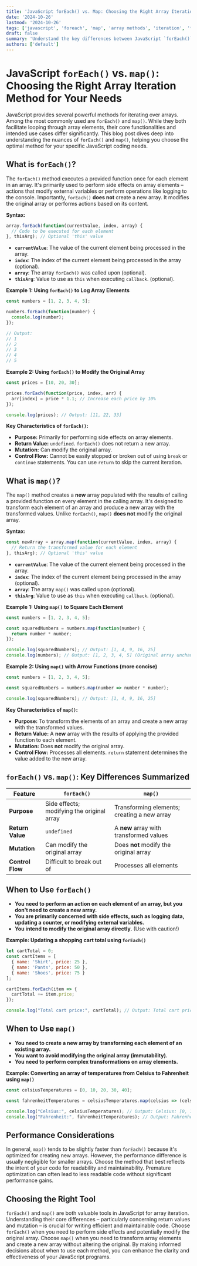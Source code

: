 ```yaml
---
title: 'JavaScript forEach() vs. Map: Choosing the Right Array Iteration Method for Your Needs'
date: '2024-10-26'
lastmod: '2024-10-26'
tags: ['javascript', 'foreach', 'map', 'array methods', 'iteration', 'functional programming']
draft: false
summary: 'Understand the key differences between JavaScript `forEach()` and `map()` methods for array iteration. Learn when to use each method based on your specific needs and improve your JavaScript code efficiency.'
authors: ['default']
---
```


# JavaScript `forEach()` vs. `map()`: Choosing the Right Array Iteration Method for Your Needs

JavaScript provides several powerful methods for iterating over arrays. Among the most commonly used are `forEach()` and `map()`. While they both facilitate looping through array elements, their core functionalities and intended use cases differ significantly. This blog post dives deep into understanding the nuances of `forEach()` and `map()`, helping you choose the optimal method for your specific JavaScript coding needs.

## What is `forEach()`?

The `forEach()` method executes a provided function once for each element in an array. It's primarily used to perform side effects on array elements – actions that modify external variables or perform operations like logging to the console. Importantly, `forEach()` **does not** create a new array. It modifies the original array or performs actions based on its content.

**Syntax:**

```javascript
array.forEach(function(currentValue, index, array) {
  // Code to be executed for each element
}, thisArg); // Optional 'this' value
```

*   **`currentValue`**: The value of the current element being processed in the array.
*   **`index`**: The index of the current element being processed in the array (optional).
*   **`array`**: The array `forEach()` was called upon (optional).
*   **`thisArg`**: Value to use as `this` when executing `callback`. (optional).

**Example 1: Using `forEach()` to Log Array Elements**

```javascript
const numbers = [1, 2, 3, 4, 5];

numbers.forEach(function(number) {
  console.log(number);
});

// Output:
// 1
// 2
// 3
// 4
// 5
```

**Example 2: Using `forEach()` to Modify the Original Array**

```javascript
const prices = [10, 20, 30];

prices.forEach(function(price, index, arr) {
  arr[index] = price * 1.1; // Increase each price by 10%
});

console.log(prices); // Output: [11, 22, 33]
```

**Key Characteristics of `forEach()`:**

*   **Purpose:** Primarily for performing side effects on array elements.
*   **Return Value:** `undefined`.  `forEach()` does not return a new array.
*   **Mutation:** Can modify the original array.
*   **Control Flow:** Cannot be easily stopped or broken out of using `break` or `continue` statements. You can use `return` to skip the current iteration.

## What is `map()`?

The `map()` method creates a **new** array populated with the results of calling a provided function on every element in the calling array.  It's designed to transform each element of an array and produce a new array with the transformed values. Unlike `forEach()`, `map()` **does not** modify the original array.

**Syntax:**

```javascript
const newArray = array.map(function(currentValue, index, array) {
  // Return the transformed value for each element
}, thisArg); // Optional 'this' value
```

*   **`currentValue`**: The value of the current element being processed in the array.
*   **`index`**: The index of the current element being processed in the array (optional).
*   **`array`**: The array `map()` was called upon (optional).
*   **`thisArg`**: Value to use as `this` when executing `callback`. (optional).

**Example 1: Using `map()` to Square Each Element**

```javascript
const numbers = [1, 2, 3, 4, 5];

const squaredNumbers = numbers.map(function(number) {
  return number * number;
});

console.log(squaredNumbers); // Output: [1, 4, 9, 16, 25]
console.log(numbers); // Output: [1, 2, 3, 4, 5] (Original array unchanged)
```

**Example 2: Using `map()` with Arrow Functions (more concise)**

```javascript
const numbers = [1, 2, 3, 4, 5];

const squaredNumbers = numbers.map(number => number * number);

console.log(squaredNumbers); // Output: [1, 4, 9, 16, 25]
```

**Key Characteristics of `map()`:**

*   **Purpose:** To transform the elements of an array and create a new array with the transformed values.
*   **Return Value:** A **new** array with the results of applying the provided function to each element.
*   **Mutation:** Does **not** modify the original array.
*   **Control Flow:** Processes all elements.  `return` statement determines the value added to the new array.

## `forEach()` vs. `map()`: Key Differences Summarized

| Feature        | `forEach()`                               | `map()`                                      |
|----------------|-------------------------------------------|----------------------------------------------|
| **Purpose**    | Side effects; modifying the original array | Transforming elements; creating a new array  |
| **Return Value** | `undefined`                               | A **new** array with transformed values       |
| **Mutation**   | Can modify the original array            | Does **not** modify the original array       |
| **Control Flow**| Difficult to break out of                | Processes all elements                      |

## When to Use `forEach()`

*   **You need to perform an action on each element of an array, but you don't need to create a new array.**
*   **You are primarily concerned with side effects, such as logging data, updating a counter, or modifying external variables.**
*   **You intend to modify the original array directly.** (Use with caution!)

**Example: Updating a shopping cart total using `forEach()`**

```javascript
let cartTotal = 0;
const cartItems = [
  { name: 'Shirt', price: 25 },
  { name: 'Pants', price: 50 },
  { name: 'Shoes', price: 75 }
];

cartItems.forEach(item => {
  cartTotal += item.price;
});

console.log("Total cart price:", cartTotal); // Output: Total cart price: 150
```

## When to Use `map()`

*   **You need to create a new array by transforming each element of an existing array.**
*   **You want to avoid modifying the original array (immutability).**
*   **You need to perform complex transformations on array elements.**

**Example: Converting an array of temperatures from Celsius to Fahrenheit using `map()`**

```javascript
const celsiusTemperatures = [0, 10, 20, 30, 40];

const fahrenheitTemperatures = celsiusTemperatures.map(celsius => (celsius * 9/5) + 32);

console.log("Celsius:", celsiusTemperatures); // Output: Celsius: [0, 10, 20, 30, 40]
console.log("Fahrenheit:", fahrenheitTemperatures); // Output: Fahrenheit: [32, 50, 68, 86, 104]
```

## Performance Considerations

In general, `map()` tends to be slightly faster than `forEach()` because it's optimized for creating new arrays. However, the performance difference is usually negligible for smaller arrays. Choose the method that best reflects the intent of your code for readability and maintainability.  Premature optimization can often lead to less readable code without significant performance gains.

##  Choosing the Right Tool

`forEach()` and `map()` are both valuable tools in JavaScript for array iteration. Understanding their core differences – particularly concerning return values and mutation – is crucial for writing efficient and maintainable code. Choose `forEach()` when you need to perform side effects and potentially modify the original array. Choose `map()` when you need to transform array elements and create a new array without altering the original. By making informed decisions about when to use each method, you can enhance the clarity and effectiveness of your JavaScript programs.
